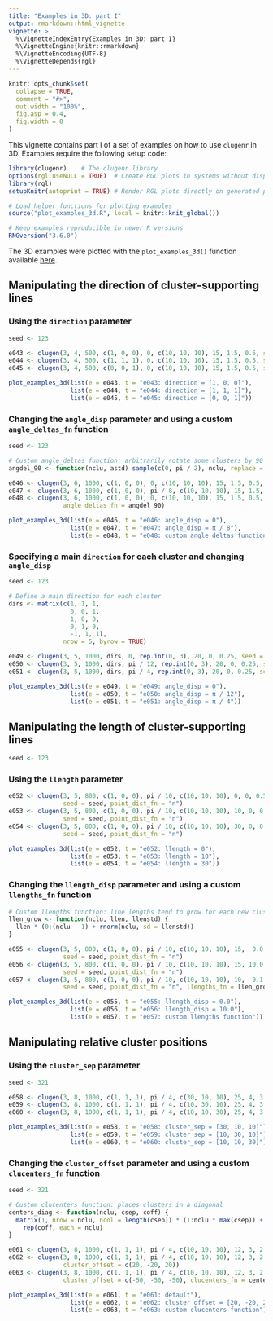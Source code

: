 ```yaml
---
title: "Examples in 3D: part I"
output: rmarkdown::html_vignette
vignette: >
  %\VignetteIndexEntry{Examples in 3D: part I}
  %\VignetteEngine{knitr::rmarkdown}
  %\VignetteEncoding{UTF-8}
  %\VignetteDepends{rgl}
---
```


```r
knitr::opts_chunk$set(
  collapse = TRUE,
  comment = "#>",
  out.width = "100%",
  fig.asp = 0.4,
  fig.width = 8
)
```

This vignette contains part I of a set of examples on how to use `clugenr` in
3D. Examples require the following setup code:

```r
library(clugenr)    # The clugenr library
options(rgl.useNULL = TRUE)  # Create RGL plots in systems without displays (CI)
library(rgl)
setupKnitr(autoprint = TRUE) # Render RGL plots directly on generated page

# Load helper functions for plotting examples
source("plot_examples_3d.R", local = knitr::knit_global())

# Keep examples reproducible in newer R versions
RNGversion("3.6.0")
```

The 3D examples were plotted with the `plot_examples_3d()` function available
[here](https://github.com/clugen/clugenr/blob/main/vignettes/plot_examples_3d.R).

## Manipulating the direction of cluster-supporting lines

### Using the `direction` parameter

```r
seed <- 123
```

```r
e043 <- clugen(3, 4, 500, c(1, 0, 0), 0, c(10, 10, 10), 15, 1.5, 0.5, seed = seed)
e044 <- clugen(3, 4, 500, c(1, 1, 1), 0, c(10, 10, 10), 15, 1.5, 0.5, seed = seed)
e045 <- clugen(3, 4, 500, c(0, 0, 1), 0, c(10, 10, 10), 15, 1.5, 0.5, seed = seed)
```

```r
plot_examples_3d(list(e = e043, t = "e043: direction = [1, 0, 0]"),
                 list(e = e044, t = "e044: direction = [1, 1, 1]"),
                 list(e = e045, t = "e045: direction = [0, 0, 1]"))
```

### Changing the `angle_disp` parameter and using a custom `angle_deltas_fn` function

```r
seed <- 123
```

```r
# Custom angle_deltas function: arbitrarily rotate some clusters by 90 degrees
angdel_90 <- function(nclu, astd) sample(c(0, pi / 2), nclu, replace = TRUE)
```

```r
e046 <- clugen(3, 6, 1000, c(1, 0, 0), 0, c(10, 10, 10), 15, 1.5, 0.5, seed = seed)
e047 <- clugen(3, 6, 1000, c(1, 0, 0), pi / 8, c(10, 10, 10), 15, 1.5, 0.5, seed = seed)
e048 <- clugen(3, 6, 1000, c(1, 0, 0), 0, c(10, 10, 10), 15, 1.5, 0.5, seed = seed,
               angle_deltas_fn = angdel_90)
```

```r
plot_examples_3d(list(e = e046, t = "e046: angle_disp = 0"),
                 list(e = e047, t = "e047: angle_disp = π / 8"),
                 list(e = e048, t = "e048: custom angle_deltas function"))
```

### Specifying a main `direction` for each cluster and changing `angle_disp`

```r
seed <- 123
```

```r
# Define a main direction for each cluster
dirs <- matrix(c(1, 1, 1,
                 0, 0, 1,
                 1, 0, 0,
                 0, 1, 0,
                 -1, 1, 1),
               nrow = 5, byrow = TRUE)
```

```r
e049 <- clugen(3, 5, 1000, dirs, 0, rep.int(0, 3), 20, 0, 0.25, seed = seed)
e050 <- clugen(3, 5, 1000, dirs, pi / 12, rep.int(0, 3), 20, 0, 0.25, seed = seed)
e051 <- clugen(3, 5, 1000, dirs, pi / 4, rep.int(0, 3), 20, 0, 0.25, seed = seed)
```

```r
plot_examples_3d(list(e = e049, t = "e049: angle_disp = 0"),
                 list(e = e050, t = "e050: angle_disp = π / 12"),
                 list(e = e051, t = "e051: angle_disp = π / 4"))
```

## Manipulating the length of cluster-supporting lines

```r
seed <- 123
```

### Using the `llength` parameter

```r
e052 <- clugen(3, 5, 800, c(1, 0, 0), pi / 10, c(10, 10, 10), 0, 0, 0.5,
               seed = seed, point_dist_fn = "n")
e053 <- clugen(3, 5, 800, c(1, 0, 0), pi / 10, c(10, 10, 10), 10, 0, 0.5,
               seed = seed, point_dist_fn = "n")
e054 <- clugen(3, 5, 800, c(1, 0, 0), pi / 10, c(10, 10, 10), 30, 0, 0.5,
               seed = seed, point_dist_fn = "n")
```

```r
plot_examples_3d(list(e = e052, t = "e052: llength = 0"),
                 list(e = e053, t = "e053: llength = 10"),
                 list(e = e054, t = "e054: llength = 30"))
```

### Changing the `llength_disp` parameter and using a custom `llengths_fn` function

```r
# Custom llengths function: line lengths tend to grow for each new cluster
llen_grow <- function(nclu, llen, llenstd) {
  llen * (0:(nclu - 1) + rnorm(nclu, sd = llenstd))
}
```

```r
e055 <- clugen(3, 5, 800, c(1, 0, 0), pi / 10, c(10, 10, 10), 15,  0.0, 0.5,
               seed = seed, point_dist_fn = "n")
e056 <- clugen(3, 5, 800, c(1, 0, 0), pi / 10, c(10, 10, 10), 15, 10.0, 0.5,
               seed = seed, point_dist_fn = "n")
e057 <- clugen(3, 5, 800, c(1, 0, 0), pi / 10, c(10, 10, 10), 10,  0.1, 0.5,
               seed = seed, point_dist_fn = "n", llengths_fn = llen_grow)
```

```r
plot_examples_3d(list(e = e055, t = "e055: llength_disp = 0.0"),
                 list(e = e056, t = "e056: llength_disp = 10.0"),
                 list(e = e057, t = "e057: custom llengths function"))
```

## Manipulating relative cluster positions

### Using the `cluster_sep` parameter

```r
seed <- 321
```

```r
e058 <- clugen(3, 8, 1000, c(1, 1, 1), pi / 4, c(30, 10, 10), 25, 4, 3, seed = seed)
e059 <- clugen(3, 8, 1000, c(1, 1, 1), pi / 4, c(10, 30, 10), 25, 4, 3, seed = seed)
e060 <- clugen(3, 8, 1000, c(1, 1, 1), pi / 4, c(10, 10, 30), 25, 4, 3, seed = seed)
```

```r
plot_examples_3d(list(e = e058, t = "e058: cluster_sep = [30, 10, 10]"),
                 list(e = e059, t = "e059: cluster_sep = [10, 30, 10]"),
                 list(e = e060, t = "e060: cluster_sep = [10, 10, 30]"))
```

### Changing the `cluster_offset` parameter and using a custom `clucenters_fn` function

```r
seed <- 321
```

```r
# Custom clucenters function: places clusters in a diagonal
centers_diag <- function(nclu, csep, coff) {
  matrix(1, nrow = nclu, ncol = length(csep)) * (1:nclu * max(csep)) +
    rep(coff, each = nclu)
}
```

```r
e061 <- clugen(3, 8, 1000, c(1, 1, 1), pi / 4, c(10, 10, 10), 12, 3, 2.5, seed = seed)
e062 <- clugen(3, 8, 1000, c(1, 1, 1), pi / 4, c(10, 10, 10), 12, 3, 2.5, seed = seed,
               cluster_offset = c(20, -20, 20))
e063 <- clugen(3, 8, 1000, c(1, 1, 1), pi / 4, c(10, 10, 10), 12, 3, 2.5, seed = seed,
               cluster_offset = c(-50, -50, -50), clucenters_fn = centers_diag)
```

```r
plot_examples_3d(list(e = e061, t = "e061: default"),
                 list(e = e062, t = "e062: cluster_offset = [20, -20, 20]"),
                 list(e = e063, t = "e063: custom clucenters function"))
```



